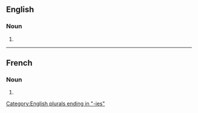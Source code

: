 ==English==

===Noun===
{{head|en|noun form}}

# {{plural of|en|syzygy}}

[[Category:English plurals ending in "-ies"]]

----

==French==

===Noun===
{{head|fr|noun form|g=f}}

# {{plural of|fr|syzygie}}